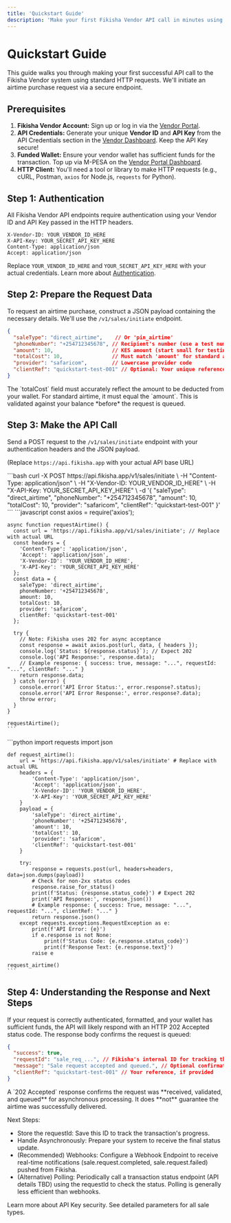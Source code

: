 ```yaml
---
title: 'Quickstart Guide'
description: 'Make your first Fikisha Vendor API call in minutes using HTTP requests.'
---
```



# Quickstart Guide

This guide walks you through making your first successful API call to the Fikisha Vendor system using standard HTTP requests. We'll initiate an airtime purchase request via a secure endpoint.

## Prerequisites

1.  **Fikisha Vendor Account:** Sign up or log in via the [Vendor Portal](https://vendor.fikisha.com/signin).
2.  **API Credentials:** Generate your unique **Vendor ID** and **API Key** from the API Credentials section in the [Vendor Dashboard](https://vendor.fikisha.com/dashboard). Keep the API Key secure!
3.  **Funded Wallet:** Ensure your vendor wallet has sufficient funds for the transaction. Top up via M-PESA on the [Vendor Portal Dashboard](https://vendor.fikisha.com/dashboard).
4.  **HTTP Client:** You'll need a tool or library to make HTTP requests (e.g., cURL, Postman, `axios` for Node.js, `requests` for Python).

## Step 1: Authentication

All Fikisha Vendor API endpoints require authentication using your Vendor ID and API Key passed in the HTTP headers.

```plaintext Headers
X-Vendor-ID: YOUR_VENDOR_ID_HERE
X-API-Key: YOUR_SECRET_API_KEY_HERE
Content-Type: application/json
Accept: application/json
```

Replace `YOUR_VENDOR_ID_HERE` and `YOUR_SECRET_API_KEY_HERE` with your actual credentials. Learn more about [Authentication](/authentication).

## Step 2: Prepare the Request Data

To request an airtime purchase, construct a JSON payload containing the necessary details. We'll use the `/v1/sales/initiate` endpoint.

```json Request Body
{
  "saleType": "direct_airtime",    // Or 'pin_airtime'
  "phoneNumber": "+254712345678", // Recipient's number (use a test number first!)
  "amount": 10,                   // KES amount (start small for testing)
  "totalCost": 10,                // Must match 'amount' for standard airtime
  "provider": "safaricom",        // Lowercase provider code
  "clientRef": "quickstart-test-001" // Optional: Your unique reference
}
```

<Important>
  The `totalCost` field must accurately reflect the amount to be deducted from your wallet. For standard airtime, it must equal the `amount`. This is validated against your balance *before* the request is queued.
</Important>

## Step 3: Make the API Call

Send a POST request to the `/v1/sales/initiate` endpoint with your authentication headers and the JSON payload.

(Replace `https://api.fikisha.app` with your actual API base URL)

<Tabs>
  <Tab title="cURL">
    ```bash
    curl -X POST https://api.fikisha.app/v1/sales/initiate \
    -H "Content-Type: application/json" \
    -H "X-Vendor-ID: YOUR_VENDOR_ID_HERE" \
    -H "X-API-Key: YOUR_SECRET_API_KEY_HERE" \
    -d '{
    "saleType": "direct_airtime",
    "phoneNumber": "+254712345678",
    "amount": 10,
    "totalCost": 10,
    "provider": "safaricom",
    "clientRef": "quickstart-test-001"
    }'
    ```
  </Tab>
  <Tab title="Node.js (using axios)">
    ```javascript
    const axios = require('axios');

    async function requestAirtime() {
      const url = 'https://api.fikisha.app/v1/sales/initiate'; // Replace with actual URL
      const headers = {
        'Content-Type': 'application/json',
        'Accept': 'application/json',
        'X-Vendor-ID': 'YOUR_VENDOR_ID_HERE',
        'X-API-Key': 'YOUR_SECRET_API_KEY_HERE'
      };
      const data = {
        saleType: 'direct_airtime',
        phoneNumber: '+254712345678',
        amount: 10,
        totalCost: 10,
        provider: 'safaricom',
        clientRef: 'quickstart-test-001'
      };

      try {
        // Note: Fikisha uses 202 for async acceptance
        const response = await axios.post(url, data, { headers });
        console.log(`Status: ${response.status}`); // Expect 202
        console.log('API Response:', response.data);
        // Example response: { success: true, message: "...", requestId: "...", clientRef: "..." }
        return response.data;
      } catch (error) {
        console.error('API Error Status:', error.response?.status);
        console.error('API Error Response:', error.response?.data);
        throw error;
      }
    }

    requestAirtime();
    ```
  </Tab>
  <Tab title="Python (using requests)">
    ```python
    import requests
    import json

    def request_airtime():
        url = 'https://api.fikisha.app/v1/sales/initiate' # Replace with actual URL
        headers = {
            'Content-Type': 'application/json',
            'Accept': 'application/json',
            'X-Vendor-ID': 'YOUR_VENDOR_ID_HERE',
            'X-API-Key': 'YOUR_SECRET_API_KEY_HERE'
        }
        payload = {
            'saleType': 'direct_airtime',
            'phoneNumber': '+254712345678',
            'amount': 10,
            'totalCost': 10,
            'provider': 'safaricom',
            'clientRef': 'quickstart-test-001'
        }

        try:
            response = requests.post(url, headers=headers, data=json.dumps(payload))
            # Check for non-2xx status codes
            response.raise_for_status()
            print(f'Status: {response.status_code}') # Expect 202
            print('API Response:', response.json())
            # Example response: { success: True, message: "...", requestId: "...", clientRef: "..." }
            return response.json()
        except requests.exceptions.RequestException as e:
            print(f'API Error: {e}')
            if e.response is not None:
                print(f'Status Code: {e.response.status_code}')
                print(f'Response Text: {e.response.text}')
            raise e

    request_airtime()
    ```
  </Tab>
</Tabs>

## Step 4: Understanding the Response and Next Steps

If your request is correctly authenticated, formatted, and your wallet has sufficient funds, the API will likely respond with an HTTP 202 Accepted status code. The response body confirms the request is queued:

```json Response (202 Accepted)
{
  "success": true,
  "requestId": "sale_req_...", // Fikisha's internal ID for tracking this specific request
  "message": "Sale request accepted and queued.", // Optional confirmation message
  "clientRef": "quickstart-test-001" // Your reference, if provided
}
```

<Important>
  A `202 Accepted` response confirms the request was **received, validated, and queued** for asynchronous processing. It does **not** guarantee the airtime was successfully delivered.
</Important>

Next Steps:

- Store the requestId: Save this ID to track the transaction's progress.
- Handle Asynchronously: Prepare your system to receive the final status update.
- (Recommended) Webhooks: Configure a Webhook Endpoint to receive real-time notifications (sale.request.completed, sale.request.failed) pushed from Fikisha.
- (Alternative) Polling: Periodically call a transaction status endpoint (API details TBD) using the requestId to check the status. Polling is generally less efficient than webhooks.

<CardGroup col={2}>
  <Card title="Authentication" icon="key" href="/authentication">
    Learn more about API Key security.
  </Card>
  <Card title="Initiate Sale Endpoint" icon="paper-plane" href="/api-reference/sales/initiate-sale">
    See detailed parameters for all sale types.
  </Card>
</CardGroup>